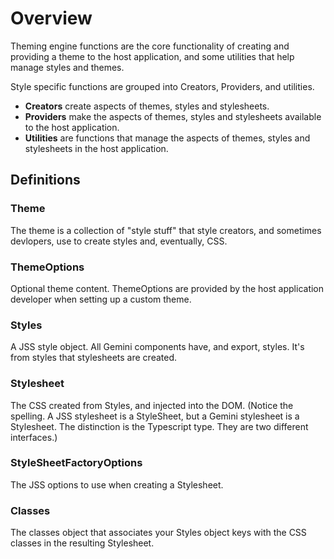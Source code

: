 
<script>provideTheme();</script>

<Meta title="Theming Engine/Overview" />

<h1>Overview</h1>

<p>
  Theming engine functions are the core functionality of creating and providing a theme to the host application, and some utilities that
  help manage styles and themes.
</p>

<p>
  Style specific functions are grouped into Creators, Providers, and utilities.
  <ul>
    <li>
      <strong>Creators</strong> create aspects of themes, styles and stylesheets.
    </li>
    <li>
      <strong>Providers</strong> make the aspects of themes, styles and stylesheets available to the host application.
    </li>
    <li>
      <strong>Utilities</strong> are functions that manage the aspects of themes, styles and stylesheets in the host application.
    </li>
  </ul>
</p>

<h2>Definitions</h2>
<h3>Theme</h3>
<p>The theme is a collection of "style stuff" that style creators, and sometimes devlopers, use to create styles and, eventually, CSS.</p>

<h3>ThemeOptions</h3>
<p>Optional theme content. ThemeOptions are provided by the host application developer when setting up a custom theme.</p>

<h3>Styles</h3>
<p>A JSS style object. All Gemini components have, and export, styles. It's from styles that stylesheets are created.</p>

<h3>Stylesheet</h3>
<p>
  The CSS created from Styles, and injected into the DOM. (Notice the spelling. A JSS stylesheet is a StyleSheet, but a Gemini stylesheet is
  a Stylesheet. The distinction is the Typescript type. They are two different interfaces.)
</p>

<h3>StyleSheetFactoryOptions</h3>
<p>The JSS options to use when creating a Stylesheet.</p>

<h3>Classes</h3>
<p>The classes object that associates your Styles object keys with the CSS classes in the resulting Stylesheet.</p>
